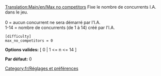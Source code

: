 [[Translation:Main/en/Max no competitors]]
Fixe le nombre de concurrents I.A. dans le jeu.<br><br>
0 = aucun concurrent ne sera démarré par l'I.A.<br>
1-14 = nombre de concurrents (de 1 à 14) créé par l'I.A.<br>

<pre>
[difficulty]
max_no_competitors = 0
</pre>

'''Options valides:''' [ 0 | 1 <= n <= 14 ]

'''Par défaut:''' 0


[[Category:fr/Réglages et préférences]]